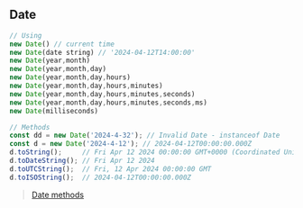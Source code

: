 ## Date

```js
// Using
new Date() // current time
new Date(date string) // '2024-04-12T14:00:00'
new Date(year,month)
new Date(year,month,day)
new Date(year,month,day,hours)
new Date(year,month,day,hours,minutes)
new Date(year,month,day,hours,minutes,seconds)
new Date(year,month,day,hours,minutes,seconds,ms)
new Date(milliseconds)

// Methods
const dd = new Date('2024-4-32'); // Invalid Date - instanceof Date
const d = new Date('2024-4-12'); // 2024-04-12T00:00:00.000Z
d.toString();     // Fri Apr 12 2024 00:00:00 GMT+0000 (Coordinated Universal Time)
d.toDateString(); // Fri Apr 12 2024
d.toUTCString();  // Fri, 12 Apr 2024 00:00:00 GMT
d.toISOString();  // 2024-04-12T00:00:00.000Z
```

> [Date methods](https://www.w3schools.com/jsref/jsref_obj_date.asp)
